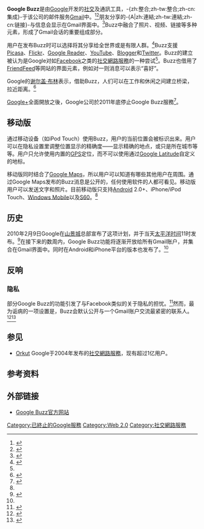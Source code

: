{{noteTA|G1=IT}}
{{Infobox website
| name = Google Buzz
| logo = Google Buzz logo (2010-2011).png
| logo_size = 200px
| logo_caption = Google Buzz logo
| url            = {{url|http://buzz.google.com}}
| commercial     = [[免費|免費]]
| type           = [[社交網路服務|社交網路服務]]
| language       = [[多國語言|多國語言]]
| registration   = 是 ([[Google帳戶|Google帳戶]])
| owner          = [[Google|Google]]
| author         = [[Google|Google]]
| launch_date    = {{start date and age|2010|2|9}}
| current_status = 已關閉
}}
'''Google Buzz'''是由[[Google|Google]]开发的[[社交網路服務|社交]]及通訊工具，-{zh:整合;zh-tw:整合;zh-cn:集成}-于该公司的邮件服务[[Gmail|Gmail]]中。<ref name="latimes">{{cite news|url=http://latimesblogs.latimes.com/technology/2010/02/google-facebook-social-networking.html|title=Google aims to rival Facebook with new social feature called "Buzz"|last=Guynn|first=Jessica|date=2010-02-09|publisher=LA Times|accessdate=9 February 2010|archive-date=2016-03-05|archive-url=https://web.archive.org/web/20160305015321/http://latimesblogs.latimes.com/technology/2010/02/google-facebook-social-networking.html|dead-url=no}}</ref><ref>{{cite web|url=http://www.gearlive.com/news/article/q110-google-buzz-announced/|title=Google Buzz announced|last=Edwards|first=Andru|date=2010-02-09|publisher=Gearlive|accessdate=9 February 2010|archive-date=2015-10-17|archive-url=https://web.archive.org/web/20151017140827/http://www.gearlive.com/news/article/q110-google-buzz-announced/|dead-url=no}}</ref>朋友分享的-{A|zh:連結;zh-tw:連結;zh-cn:链接}-与信息会显示在Gmail界面中。<ref name="gizmodo-launch">{{cite web|url=http://gizmodo.com/5467843/live-from-googles-february-event-google-goes-social|title=Live From Google's February Event: Google Gets Twittery|last=Herrman|first=John|date=2010-02-09|publisher=Gizmodo|accessdate=9 February 2010|archive-date=2012-10-08|archive-url=https://web.archive.org/web/20121008110630/http://gizmodo.com/5467843/live-from-googles-february-event-google-goes-social|dead-url=no}}</ref>Buzz中融合了照片、视频、链接等多种元素，形成了Gmail会话的重要组成部分。

用户在发布Buzz时可以选择将其分享给全世界或是有限人群。<ref>{{Cite web |url=http://gmailblog.blogspot.com/2010/02/google-buzz-in-gmail.html |title=Blog announcement |accessdate=2010-02-11 |archive-date=2015-11-19 |archive-url=https://web.archive.org/web/20151119034255/http://gmailblog.blogspot.com/2010/02/google-buzz-in-gmail.html |dead-url=no }}</ref>Buzz支援[[Picasa|Picasa]]、[[Flickr|Flickr]]、[[Google_Reader|Google Reader]]、[[YouTube|YouTube]]、[[Blogger|Blogger]]和[[Twitter|Twitter]]。Buzz的建立被认为是Google对如[[Facebook|Facebook]]之类的[[社交網路服務|社交網路服務]]的一种尝试<ref name="latimes" />。Buzz也借用了[[FriendFeed|FriendFeed]]等网站的界面元素，例如对一则消息可以表示“喜好”。

Google的[[谢尔盖·布林|谢尔盖·布林]]表示，借助Buzz，人们可以在工作和休闲之间建立桥梁，拉近距离。<ref name="nytimes">{{cite news|url=http://www.nytimes.com/2010/02/10/technology/internet/10social.html|title=With Buzz, Google Plunges Into Social Networking|last=Helft|first=Miguel|date=2010-02-09|publisher=NY Times|accessdate=11 February 2010|archive-date=2021-01-12|archive-url=https://web.archive.org/web/20210112182101/https://www.nytimes.com/2010/02/10/technology/internet/10social.html|dead-url=no}}</ref>

[[Google+|Google+]]全面開放之後，Google公司於2011年底停止Google Buzz服務<ref>{{cite news|url=http://mag.udn.com/mag/digital/storypage.jsp?f_ART_ID=348420|title=Google Buzz服務喊卡 押寶社群網|publisher=經濟日報|date=2011-10-16|accessdate=2011-10-17|archive-date=2011-12-19|archive-url=https://web.archive.org/web/20111219013447/http://mag.udn.com/mag/digital/storypage.jsp?f_ART_ID=348420|dead-url=no}}</ref>。

== 移动版 ==
通过移动设备（如iPod Touch）使用Buzz，用户的当前位置会被标识出来。用户可以在隐私设置里调整位置显示的精确度——显示精确的地点，或只是所在城市等等。用户只允许使用内置的[[GPS|GPS]]定位，而不可以使用通过[[Google_Latitude|Google Latitude]]自定义的地标。

移动版同时结合了[[Google_Maps|Google Maps]]，所以用户可以知道有哪些其他用户在周围。通过Google Maps发布的Buzz消息是公开的，任何使用软件的人都可看见。移动版用户可以发送文字和照片。目前移动版只支持[[Android|Android]] 2.0+、iPhone/iPod Touch、[[Windows_Mobile|Windows Mobile]]以及[[S60|S60]]。<ref name="gizmodo-launch" />

== 历史 ==
2010年2月9日Google在[[芒廷维尤_(加利福尼亚州)|山景城]]总部宣布了这项计划，并于当天[[太平洋时间|太平洋时间]]11时发布。<ref>{{cite web | title=Google Goes Social with Google Buzz | url=http://mashable.com/2010/02/09/google-buzz/ | publisher=[[Mashable|Mashable]] | accessdate=10 February 2010 | archive-date=2015-09-05 | archive-url=https://web.archive.org/web/20150905155705/http://mashable.com/2010/02/09/google-buzz/ | dead-url=no }}</ref>在接下来的数周内，Google Buzz功能将逐渐开放给所有Gmail账户，并集合在Gmail界面中。同时在Android和iPhone平台的版本也发布了。<ref name="gizmodo-launch" />

== 反响 ==

=== 隐私 ===
部分Google Buzz的功能引发了与Facebook类似的关于隐私的担忧。<ref>{{cite news |title=Google Buzz Privacy Concerns Similiar to Facebook Issues |author=Brian Prince |date=2010-02-10 |work=[[eWeek|eWeek]] |url=http://www.eweek.com/c/a/Security/Google-Buzz-Privacy-Concerns-Similiar-to-Facebook-Issues-629697/}}</ref>然而，最为诟病的一项设置是，Buzz会默认公开与一个Gmail账户交流最紧密的联系人。<ref>{{cite news |title=Google Buzz Criticized for Disclosing Gmail Contacts |author=Robert McMillan |date=2010-02-10 |publisher=[[IDG_News_Service|IDG News Service]] |url=http://www.pcworld.com/businesscenter/article/189081/google_buzz_criticized_for_disclosing_gmail_contacts.html |accessdate=2010-02-11 |archive-date=2011-12-16 |archive-url=https://web.archive.org/web/20111216070219/http://www.pcworld.com/businesscenter/article/189081/google_buzz_criticized_for_disclosing_gmail_contacts.html |dead-url=no }}</ref><ref>{{cite news |title=WARNING: Google Buzz Has A Huge Privacy Flaw |author=Nicholas Carlson |date=2010-02-10 |work=[[The_Business_Insider|The Business Insider]] |url=http://www.businessinsider.com/warning-google-buzz-has-a-huge-privacy-flaw-2010-2 |accessdate=2010-02-11 |archive-date=2010-02-12 |archive-url=https://web.archive.org/web/20100212070754/http://www.businessinsider.com/warning-google-buzz-has-a-huge-privacy-flaw-2010-2 |dead-url=no }}</ref>

== 参见 ==
* [[Orkut|Orkut]] Google于2004年发布的[[社交網路服務|社交網路服務]]，现有超过1亿用户。

== 参考资料 ==
{{reflist|2}}

== 外部链接 ==
* [http://www.google.com/buzz/ Google Buzz官方网站] {{Wayback|url=http://www.google.com/buzz/ |date=20111117092949 }}

{{Google Inc.}}

[[Category:已終止的Google服務|Category:已終止的Google服務]]
[[Category:Web_2.0|Category:Web 2.0]]
[[Category:社交網路服務|Category:社交網路服務]]